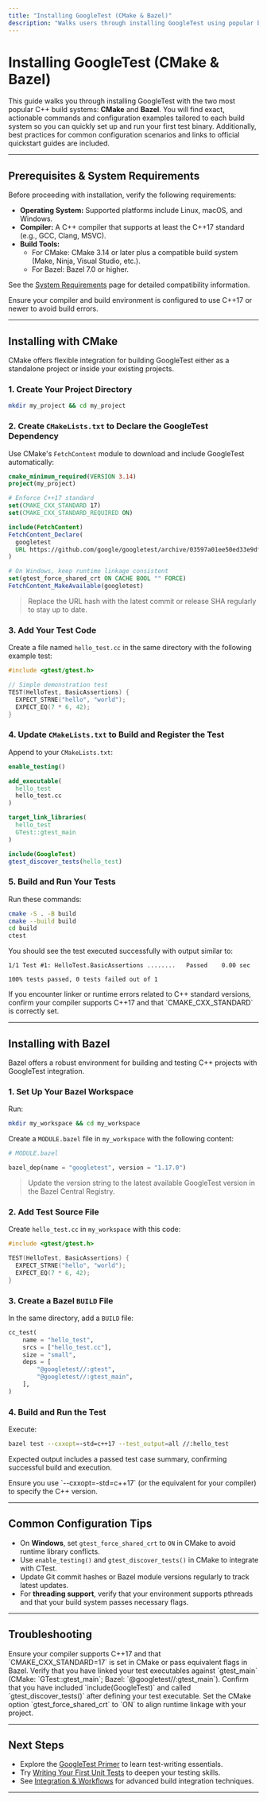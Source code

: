 ```yaml
---
title: "Installing GoogleTest (CMake & Bazel)"
description: "Walks users through installing GoogleTest using popular build systems like CMake and Bazel, providing precise, actionable commands for each approach. Includes links to official quickstart guides and highlights common configuration tips."
---
```


# Installing GoogleTest (CMake & Bazel)

This guide walks you through installing GoogleTest with the two most popular C++ build systems: **CMake** and **Bazel**. You will find exact, actionable commands and configuration examples tailored to each build system so you can quickly set up and run your first test binary. Additionally, best practices for common configuration scenarios and links to official quickstart guides are included.

---

## Prerequisites & System Requirements

Before proceeding with installation, verify the following requirements:

- **Operating System:** Supported platforms include Linux, macOS, and Windows.
- **Compiler:** A C++ compiler that supports at least the C++17 standard (e.g., GCC, Clang, MSVC).
- **Build Tools:** 
  - For CMake: CMake 3.14 or later plus a compatible build system (Make, Ninja, Visual Studio, etc.).
  - For Bazel: Bazel 7.0 or higher.

See the [System Requirements](../setup-prerequisites-installation/system-requirements) page for detailed compatibility information.

<Note>
Ensure your compiler and build environment is configured to use C++17 or newer to avoid build errors.
</Note>

---

## Installing with CMake

CMake offers flexible integration for building GoogleTest either as a standalone project or inside your existing projects.

### 1. Create Your Project Directory

```bash
mkdir my_project && cd my_project
```

### 2. Create `CMakeLists.txt` to Declare the GoogleTest Dependency

Use CMake's `FetchContent` module to download and include GoogleTest automatically:

```cmake
cmake_minimum_required(VERSION 3.14)
project(my_project)

# Enforce C++17 standard
set(CMAKE_CXX_STANDARD 17)
set(CMAKE_CXX_STANDARD_REQUIRED ON)

include(FetchContent)
FetchContent_Declare(
  googletest
  URL https://github.com/google/googletest/archive/03597a01ee50ed33e9dfd640b249b4be3799d395.zip
)

# On Windows, keep runtime linkage consistent
set(gtest_force_shared_crt ON CACHE BOOL "" FORCE)
FetchContent_MakeAvailable(googletest)
```

> Replace the URL hash with the latest commit or release SHA regularly to stay up to date.

### 3. Add Your Test Code

Create a file named `hello_test.cc` in the same directory with the following example test:

```cpp
#include <gtest/gtest.h>

// Simple demonstration test
TEST(HelloTest, BasicAssertions) {
  EXPECT_STRNE("hello", "world");
  EXPECT_EQ(7 * 6, 42);
}
```

### 4. Update `CMakeLists.txt` to Build and Register the Test

Append to your `CMakeLists.txt`:

```cmake
enable_testing()

add_executable(
  hello_test
  hello_test.cc
)

target_link_libraries(
  hello_test
  GTest::gtest_main
)

include(GoogleTest)
gtest_discover_tests(hello_test)
```

### 5. Build and Run Your Tests

Run these commands:

```bash
cmake -S . -B build
cmake --build build
cd build
ctest
```

You should see the test executed successfully with output similar to:

```
1/1 Test #1: HelloTest.BasicAssertions ........   Passed    0.00 sec

100% tests passed, 0 tests failed out of 1
```

<Check>
If you encounter linker or runtime errors related to C++ standard versions, confirm your compiler supports C++17 and that `CMAKE_CXX_STANDARD` is correctly set.
</Check>

---

## Installing with Bazel

Bazel offers a robust environment for building and testing C++ projects with GoogleTest integration.

### 1. Set Up Your Bazel Workspace

Run:

```bash
mkdir my_workspace && cd my_workspace
```

Create a `MODULE.bazel` file in `my_workspace` with the following content:

```python
# MODULE.bazel

bazel_dep(name = "googletest", version = "1.17.0")
```

> Update the version string to the latest available GoogleTest version in the Bazel Central Registry.

### 2. Add Test Source File

Create `hello_test.cc` in `my_workspace` with this code:

```cpp
#include <gtest/gtest.h>

TEST(HelloTest, BasicAssertions) {
  EXPECT_STRNE("hello", "world");
  EXPECT_EQ(7 * 6, 42);
}
```

### 3. Create a Bazel `BUILD` File

In the same directory, add a `BUILD` file:

```python
cc_test(
    name = "hello_test",
    srcs = ["hello_test.cc"],
    size = "small",
    deps = [
        "@googletest//:gtest",
        "@googletest//:gtest_main",
    ],
)
```

### 4. Build and Run the Test

Execute:

```bash
bazel test --cxxopt=-std=c++17 --test_output=all //:hello_test
```

Expected output includes a passed test case summary, confirming successful build and execution.

<Note>
Ensure you use `--cxxopt=-std=c++17` (or the equivalent for your compiler) to specify the C++ version.
</Note>

---

## Common Configuration Tips

- On **Windows**, set `gtest_force_shared_crt` to `ON` in CMake to avoid runtime library conflicts.
- Use `enable_testing()` and `gtest_discover_tests()` in CMake to integrate with CTest.
- Update Git commit hashes or Bazel module versions regularly to track latest updates.
- For **threading support**, verify that your environment supports pthreads and that your build system passes necessary flags.

---

## Troubleshooting

<AccordionGroup title="Common Issues and Solutions">
<Accordion title='Build fails with "Unsupported C++ standard"'>
Ensure your compiler supports C++17 and that `CMAKE_CXX_STANDARD=17` is set in CMake or pass equivalent flags in Bazel.
</Accordion>
<Accordion title="Linker errors about missing gtest symbols">
Verify that you have linked your test executables against `gtest_main` (CMake: `GTest::gtest_main`; Bazel: `@googletest//:gtest_main`).
</Accordion>
<Accordion title="Tests not discovered or run in CTest">
Confirm that you have included `include(GoogleTest)` and called `gtest_discover_tests()` after defining your test executable.
</Accordion>
<Accordion title="Conflict with runtime library on Windows">
Set the CMake option `gtest_force_shared_crt` to `ON` to align runtime linkage with your project.
</Accordion>
</AccordionGroup>

---

## Next Steps

- Explore the [GoogleTest Primer](../intro-product-basics/welcome-googletest) to learn test-writing essentials.
- Try [Writing Your First Unit Tests](../../guides/getting-started/writing-your-first-tests) to deepen your testing skills.
- See [Integration & Workflows](../../overview/system-architecture-integrations/integration-and-workflows) for advanced build integration techniques.

---